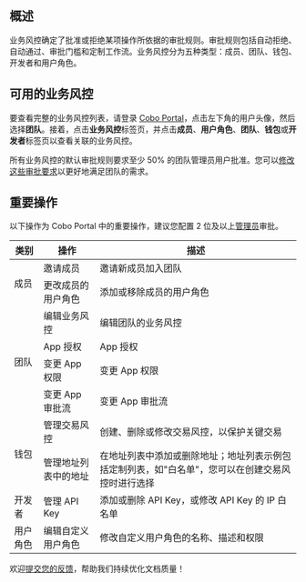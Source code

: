 ## 概述
业务风控确定了批准或拒绝某项操作所依据的审批规则。审批规则包括自动拒绝、自动通过、审批门槛和定制工作流。业务风控分为五种类型：成员、团队、钱包、开发者和用户角色。

## 可用的业务风控
要查看完整的业务风控列表，请登录 [Cobo Portal](https://portal.cobo.com/login)，点击左下角的用户头像，然后选择**团队**。接着，点击**业务风控**标签页，并点击**成员**、**用户角色**、**团队**、**钱包**或**开发者**标签页以查看关联的业务风控。

<Note>所有业务风控的默认审批规则要求至少 50% 的团队管理员用户批准。您可以[修改这些审批要求](/cn/portal/organization/governance-edit)以更好地满足团队的需求。</Note>

## 重要操作
以下操作为 Cobo Portal 中的重要操作，建议您配置 2 位及以上[管理员](/cn/portal/organization/roles-and-permissions)审批。

<table className="six-columns">
  <thead>
    <tr>
      <th>类别</th>
      <th>操作</th>
      <th>描述</th>
    </tr>
  </thead>
  <tbody>
    <tr>
      <td rowspan="2">成员</td>
      <td>邀请成员</td>
      <td>邀请新成员加入团队</td>
    </tr>
    <tr>
      <td>更改成员的用户角色</td>
      <td>添加或移除成员的用户角色</td>
    </tr>
    <tr>
      <td rowspan="4">团队</td>
      <td>编辑业务风控</td>
      <td>编辑团队的业务风控</td>
    </tr>
    <tr>
      <td>App 授权</td>
      <td>App 授权</td>
    </tr>
    <tr>
      <td>变更 App 权限</td>
      <td>变更 App 权限</td>
    </tr>
    <tr>
      <td>变更 App 审批流</td>
      <td>变更 App 审批流</td>
    </tr>
    <tr>
      <td rowspan="2">钱包</td>
      <td>管理交易风控</td>
      <td>创建、删除或修改交易风控，以保护关键交易</td>
    </tr>
    <tr>
      <td>管理地址列表中的地址</td>
      <td>在地址列表中添加或删除地址；地址列表示例包括定制列表，如"白名单"，您可以在创建交易风控时进行选择</td>
    </tr>
    <tr>
      <td>开发者</td>
      <td>管理 API Key</td>
      <td>添加或删除 API Key，或修改 API Key 的 IP 白名单</td>
    </tr>
    <tr>
      <td>用户角色</td>
      <td>编辑自定义用户角色</td>
      <td>修改自定义用户角色的名称、描述和权限</td>
    </tr>
  </tbody>
</table>

<Tip>欢迎[提交您的反馈](https://forms.zohopublic.com/cobo/form/DocumentFeedbackForm/formperma/QvLOhxJv1_JMsJ-1dleZ8Itb_7rzN-LtgvsDdxosoVI?referrername=manuals)，帮助我们持续优化文档质量！</Tip>